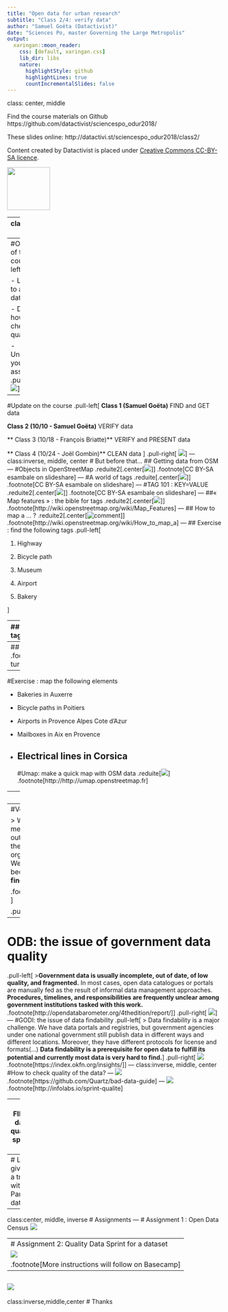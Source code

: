 ```yaml
---
title: "Open data for urban research"
subtitle: "Class 2/4: verify data"
author: "Samuel Goëta (Datactivist)"
date: "Sciences Po, master Governing the Large Metropolis"
output:
  xaringan::moon_reader:
    css: [default, xaringan.css]
    lib_dir: libs
    nature:
      highlightStyle: github
      highlightLines: true
      countIncrementalSlides: false
---
```

class: center, middle

Find the course materials on Github https://github.com/datactivist/sciencespo_odur2018/

These slides online: http://datactivi.st/sciencespo_odur2018/class2/

Content created by Datactivist is placed under [Creative Commons CC-BY-SA licence](https://creativecommons.org/licenses/by-sa/3.0/deed.fr). 

<img src="./img/Logo_DATACTIVIST_TW.png" height="100px" />

---
class:center, middle

#Teach what you learned!
Origins of open data

Freedom of Information: differences with open data

Principles of open data

Ways of getting data 

---
#Objectives of this course
.pull-left[

- Learn how to assess a dataset

- Discover how to check data quality

- Understand your assignment
]
.pull-right[
![](img/qui.jpg)
]
---
#Update on the course
.pull-left[
**Class 1 (Samuel Goëta)** FIND and GET data

**Class 2 (10/10 - Samuel Goëta)** VERIFY data

** Class 3 (10/18 - François Briatte)** VERIFY and PRESENT data

** Class 4 (10/24 - Joël Gombin)** CLEAN data
]
.pull-right[
![](img/oc.png)
]
---
class:inverse, middle, center
# But before that…
## Getting data from OSM
---
#Objects in OpenStreetMap
.reduite2[.center[![](img/nodes.png)]]
.footnote[CC BY-SA esambale on slideshare]
---
#A world of tags
.reduite[.center[![](img/tags.png)]]
.footnote[CC BY-SA esambale on slideshare]
---
#TAG 101 : KEY=VALUE
.reduite2[.center[![](img/keyvalue.png)]]
.footnote[CC BY-SA esambale on slideshare]
---
##« Map features » : the bible for tags
.reduite2[.center[[![](img/mapfeatures.png)](http://wiki.openstreetmap.org/wiki/Map_Features)]]
.footnote[http://wiki.openstreetmap.org/wiki/Map_Features]
---
## How to map a ... ? 
.reduite2[.center[![comment](img/howto.png)]]
.footnote[http://wiki.openstreetmap.org/wiki/How_to_map_a]
---
## Exercise : find the following tags
.pull-left[

1. Highway 

2. Bicycle path

3. Museum

4. Airport

5. Bakery

]

---
## Solution : trouver les tags suivants
.pull-left[

1. Highway 

2. Bicycle path

3. Museum

4. Airport

5. Bakery
]
.pull-right[
1. Highway=motorway 

2. highway=cycleway or cycleway=*

3. Tourism=museum

4. Aeroway=aerodrome

5. Shop=bakery]
---
##👋Overpass
.reduite[![](img/overpass.png)]
.footnote[http://overpass-turbo.eu]
---
#Exercise : map the following elements


* Bakeries in Auxerre

* Bicycle paths in Poitiers

* Airports in Provence Alpes Cote d'Azur

* Mailboxes in Aix en Provence

* Electrical lines in Corsica
---
#Umap: make a quick map with OSM data
.reduite[![](img/umap.png)]
.footnote[http://http://umap.openstreetmap.fr]

---
class:inverse, middle, center
# Verify data
---
#Verify
.pull-left[

> We got our hands in the data, but that doesn’t mean it’s the data we need. We have to check out if details are valid, such as the meta-data, the methodology of collection, if we know who organised the dataset and it’s a credible source. We’ve heard a joke once, but it’s only funny because it’s true: **all data is bad, we just need to find out how bad it is**!

.footnote[https://schoolofdata.org/methodology/]
]

.pull-right[
![](img/verify.png)
]
---
# ODB: the issue of government data quality 
.pull-left[
>**Government data is usually incomplete, out of date, of low quality, and fragmented.** In most cases, open data catalogues or portals are manually fed as the result of informal data management approaches. **Procedures, timelines, and responsibilities are frequently unclear among government institutions tasked with this work.**
.footnote[http://opendatabarometer.org/4thedition/report/]
]
.pull-right[
![](img/quality.png)
]
---
#GODI: the issue of data findability
.pull-left[
> Data findability is a major challenge. We have data portals and registries, but government agencies under one national government still publish data in different ways and different locations. Moreover, they have different protocols for license and formats(…)
**Data findability is a prerequisite for open data to fulfill its potential and currently most data is very hard to find.**
]
.pull-right[
![](https://index.okfn.org/images/Datagapsclean.jpg)
.footnote[https://index.okfn.org/insights/]
]
---
class:inverse, middle, center
#How to check quality of the data?
---
![](img/quartz.png)
.footnote[https://github.com/Quartz/bad-data-guide]
---
![](img/fing.png)
.footnote[http://infolabs.io/sprint-qualite]

---
# FING: data quality sprint 🏃

**Why ?**
Non-quality of data has a high cost. It is notorious that 80% of a data scientist workload consists of data wrangling. Lots of high potential datasets are merely unusable. 

**For whom?**
All the actors in the data pipeline:
- collectors: have an overview of issues and launch initiatives to improve quality
- producers: gain feedback on data quality, improve data before publication
- project owners: anticipate issues reusers will encounter
- reusers: check the quality before starting a data project

**How?**
A "stress-test for data with a checklist and a template for reporting issues. 
---
# Let's give it a try with Paris data
[![](img/sprint.png)](https://docs.google.com/spreadsheets/d/1sWX8tYmE_4JnLTiNAaxsvNFbR4WO0XZXJ37RQW3cjeQ/edit?usp=drive_web&ouid=109602911684625086115)


---
class:center, middle, inverse
# Assignments
---
# Assignment 1 : Open Data Census 
[![](img/census.png)](https://docs.google.com/document/d/1ofL8KwyEyDy5zNokQpn850ppGAx0NBVD816ltPhUTiU/edit#heading=h.nwgkww13ato7)

---
# Assignment 2: Quality Data Sprint for a dataset
![](img/sprint.png)
.footnote[More instructions will follow on Basecamp]
---

![](http://www.agile-ux.com/wp-content/uploads/2010/11/roti-grosjean-agileux.png)
---
class:inverse,middle,center
# Thanks
